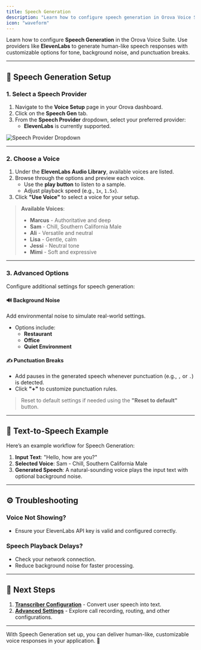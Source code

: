 ```yaml
---
title: Speech Generation
description: "Learn how to configure speech generation in Orova Voice Suite."
icon: "waveform"
---
```


Learn how to configure **Speech Generation** in the Orova Voice Suite. Use providers like **ElevenLabs** to generate human-like speech responses with customizable options for tone, background noise, and punctuation breaks.

---

## 🎤 Speech Generation Setup  

### 1. Select a Speech Provider  

1. Navigate to the **Voice Setup** page in your Orova dashboard.  
2. Click on the **Speech Gen** tab.  
3. From the **Speech Provider** dropdown, select your preferred provider:  
   - **ElevenLabs** is currently supported.  

![Speech Provider Dropdown](/voice/assets/speechgen-select.png)

---

### 2. Choose a Voice  

1. Under the **ElevenLabs Audio Library**, available voices are listed.  
2. Browse through the options and preview each voice.  
   - Use the **play button** to listen to a sample.  
   - Adjust playback speed (e.g., `1x`, `1.5x`).  
3. Click **"Use Voice"** to select a voice for your setup.  

> **Available Voices**:  
> - **Marcus** - Authoritative and deep  
> - **Sam** - Chill, Southern California Male  
> - **Ali** - Versatile and neutral  
> - **Lisa** - Gentle, calm  
> - **Jessi** - Neutral tone  
> - **Mimi** - Soft and expressive  

---

### 3. Advanced Options  

Configure additional settings for speech generation:  

#### 🔊 Background Noise  
Add environmental noise to simulate real-world settings.  
- Options include:  
   - **Restaurant**  
   - **Office**  
   - **Quiet Environment**  

#### ✍️ Punctuation Breaks  
- Add pauses in the generated speech whenever punctuation (e.g., `,` or `.`) is detected.  
- Click **"+"** to customize punctuation rules.  

> Reset to default settings if needed using the **"Reset to default"** button.  

---

## 📝 Text-to-Speech Example  

Here’s an example workflow for Speech Generation:  

1. **Input Text**: "Hello, how are you?"  
2. **Selected Voice**: Sam - Chill, Southern California Male  
3. **Generated Speech**: A natural-sounding voice plays the input text with optional background noise.

---

## ⚙️ Troubleshooting  

### Voice Not Showing?  
- Ensure your ElevenLabs API key is valid and configured correctly.  

### Speech Playback Delays?  
- Check your network connection.  
- Reduce background noise for faster processing.

---

## 🔗 Next Steps  

1. **[Transcriber Configuration](../config/transcriber)** - Convert user speech into text.  
2. **[Advanced Settings](../config/advanced)** - Explore call recording, routing, and other configurations.  

---

With Speech Generation set up, you can deliver human-like, customizable voice responses in your application. 🚀
